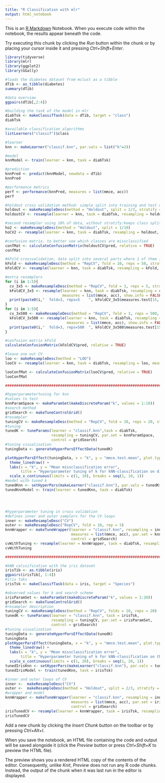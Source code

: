 ```yaml
---
title: "R Classification with mlr"
output: html_notebook
---
```


This is an [R Markdown](http://rmarkdown.rstudio.com) Notebook. When you execute code within the notebook, the results appear beneath the code. 

Try executing this chunk by clicking the *Run* button within the chunk or by placing your cursor inside it and pressing *Ctrl+Shift+Enter*. 

```r
library(tidyverse)
library(mlr)
library(ggplot2)
library(GGally)

#loads the diabetes dataset from mclust as a tibble
dTib <- as_tibble(diabetes)
summary(dTib)

#data overview
ggpairs(dTib[,2:4])

#building the task of the model in mlr
diabTsk <- makeClassifTask(data = dTib, target = "class")
diabTsk

#available classification algorithms
listLearners("classif")$class

#learner
knn <- makeLearner("classif.knn", par.vals = list("k"=2))

#model
knnModel <- train(learner = knn, task = diabTsk)

#prediction
knnPred <- predict(knnModel, newdata = dTib)
knnPred

#performance metrics
perf <- performance(knnPred, measures = list(mmce, acc))
perf

#holdout cross validation method: simple split into training and test data
holdout <- makeResampleDesc(method = "Holdout", split = 2/3, stratify = TRUE)
holdoutCV <- resample(learner = knn, task = diabTsk, resampling = holdout, measures = list(mmce, acc))

#second resampler using 10% of data, without stratify:keeps class split off similar 
ho2 <- makeResampleDesc(method = "Holdout", split = 1/10)
hoCV2 <- resample(learner = knn, task = diabTsk, resampling = holdout, measures = list(mmce, acc))

#confusion matrix, to better see which classes are missclassified
confMat <- calculateConfusionMatrix(holdoutCV$pred, relative = TRUE)
confMat

#kFold crossvalidation, data split into several parts where 1 of them is the test set in each run
kFold <- makeResampleDesc(method = "RepCV", fold = 10, reps = 50, stratify = TRUE)
kFoldCV <- resample(learner = knn, task = diabTsk, resampling = kFold, measures = list(mmce, acc))

#extra resamplers
for (i in 1:5){
  cv_3x5 <- makeResampleDesc(method = "RepCV", fold = 3, reps = 5, stratify = TRUE)
  kFoldCV_3x5 <- resample(learner = knn, task = diabTsk, resampling = cv_3x5, 
                          measures = list(mmce, acc), show.info = FALSE)
  print(paste0(i,"  fold=3, reps=5    ", kFoldCV_3x5$measures.test[15, ][3]))
}
for (i in 1:5){
  cv_3x500 <- makeResampleDesc(method = "RepCV", fold = 3, reps = 500, stratify = TRUE)
  kFoldCV_3x500 <- resample(learner = knn, task = diabTsk, resampling = cv_3x5,
                            measures = list(mmce, acc), show.info = FALSE)
  print(paste0(i,"  fold=3, reps=500  ", kFoldCV_3x500$measures.test[15, ][3]))
}

#confusion matrix kFold
calculateConfusionMatrix(kFoldCV$pred, relative = TRUE)

#leave one out CV
loo <- makeResampleDesc(method = "LOO")
looCV <- resample(learner = knn, task = diabTsk, resampling = loo, measures = list(mmce, acc))

looConfMat <- calculateConfusionMatrix(looCV$pred, relative = TRUE)
looConfMat

################################################################################

#hyperparametertuning for knn
#values to test
knnParamSpace <- makeParamSet(makeDiscreteParam("k", values = 1:10))
#search method
gridSearch <- makeTuneControlGrid()
#resampler
tuningCV <- makeResampleDesc(method = "RepCV", fold = 10, reps = 20, stratify = TRUE)
#tuning
tunedK <- tuneParams(learner = "classif.knn",task = diabTsk, 
                     resampling = tuningCV, par.set = knnParamSpace, 
                     control = gridSearch)
#tuning visualization
tuningData <- generateHyperParsEffectData(tunedK)

plotHyperParsEffect(tuningData, x = "k", y = "mmce.test.mean", plot.type = "line") +
  theme_linedraw() +
  labs(x = "k", y = "Mean missclassification error", 
       title = "Hyperparameter tuning of k for kNN-classification on diabetes data from mclust") +
  scale_x_continuous(limits = c(1, 10), breaks = seq(1, 10, 1))
#model with tuned k
tunedKnn <- setHyperPars(makeLearner("classif.knn"), par.vals = tunedK$x)
tunedKnnModel <- train(learner = tunedKnn, task = diabTsk)




#hyperparameter tuning in cross validation
#defines inner and outer samplers for the CV loops
inner <- makeResampleDesc("CV")
outer <- makeResampleDesc("RepCV", fold = 10, rep = 5)
knnWrapper <- makeTuneWrapper(learner = "classif.knn", resampling = inner, 
                              measures = list(mmce, acc), par.set = knnParamSpace, 
                              control = gridSearch)
cvWithTuning <- resample(learner = knnWrapper, task = diabTsk, resampling = outer)
cvWithTuning

################################################################################

#kNN calssification with the iris dataset
irisTib <- as.tibble(iris)
ggpairs(irisTib[, 1:4])
#iris taks
irisTsk <- makeClassifTask(data = iris, target = "Species")

#observed values for k and search scheme
irisParamSet <- makeParamSet(makeDiscreteParam("k", values = 1:20))
gridSearch <- makeTuneControlGrid()
#resampler description
tuningCV <- makeResampleDesc(method = "RepCV", folds = 10, reps = 20)
tunedK <- tuneParams(learner = "classif.knn", task = irisTsk, 
                     resampling = tuningCV, par.set = irisParamSet,
                     control = gridSearch)
#tuning visualization
tuningData <- generateHyperParsEffectData(tunedK)
tuningData
plotHyperParsEffect(tuningData, x = "k", y = "mmce.test.mean", plot.type = "line") +
  theme_linedraw() +
  labs(x = "k", y = "Mean missclassification error", 
       title = "Hyperparameter tuning of k for kNN-classification on the iris dataset") +
  scale_x_continuous(limits = c(1, 20), breaks = seq(1, 20, 1))
tunedIrisKnn <- setHyperPars(makeLearner("classif.knn"), par.vals = tunedK$x)
tunedIrisModel <- train(tunedKnn, task = irisTsk)

#inner and outer loops of CV
inner <-  makeResampleDesc("CV")
outer <-  makeResampleDesc(method = "Holdout", split = 2/3, stratify = TRUE)
#wrapper and model
knnWrapper <- makeTuneWrapper(learner = "classif.knn", resampling = inner, 
                              measures = list(mmce, acc), par.set = irisParamSet,
                              control = gridSearch)
irisTunedCV <- resample(learner = knnWrapper, task = irisTsk, resampling = outer)
irisTunedCV
```

Add a new chunk by clicking the *Insert Chunk* button on the toolbar or by pressing *Ctrl+Alt+I*.

When you save the notebook, an HTML file containing the code and output will be saved alongside it (click the *Preview* button or press *Ctrl+Shift+K* to preview the HTML file).

The preview shows you a rendered HTML copy of the contents of the editor. Consequently, unlike *Knit*, *Preview* does not run any R code chunks. Instead, the output of the chunk when it was last run in the editor is displayed.
